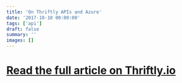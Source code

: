 ```yaml
---
title: 'On Thriftly APIs and Azure'
date: '2017-10-10 00:00:00'
tags: ['api']
draft: false
summary: ''
images: []
---
```


# [Read the full article on Thriftly.io](https://blog.thriftly.io/manage-thriftly-apis-using-azure-api-management-service) 